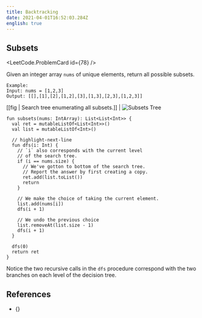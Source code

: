 ```yaml
---
title: Backtracking
date: 2021-04-01T16:52:03.284Z
english: true
---
```




## Subsets

<LeetCode.ProblemCard id={78} />

Given an integer array `nums` of unique elements, return all possible subsets.

```
Example: 
Input: nums = [1,2,3]
Output: [[],[1],[2],[1,2],[3],[1,3],[2,3],[1,2,3]]
```

[[fig | Search tree enumerating all subsets.]]
| ![Subsets Tree](./assets/subsets-tree.svg)

```kotlin{numberLines: 5}
fun subsets(nums: IntArray): List<List<Int>> {
  val ret = mutableListOf<List<Int>>()
  val list = mutableListOf<Int>()

  // highlight-next-line
  fun dfs(i: Int) {
    // `i` also corresponds with the current level
    // of the search tree.
    if (i == nums.size) {
      // We've gotton to bottom of the search tree.
      // Report the answer by first creating a copy.
      ret.add(list.toList())
      return
    }

    // We make the choice of taking the current element.
    list.add(nums[i])
    dfs(i + 1)

    // We undo the previous choice
    list.removeAt(list.size - 1)
    dfs(i + 1)
  }

  dfs(0)
  return ret
}
```

Notice the two recursive calls in the `dfs` procedure
correspond with the two branches on each level of the decision tree.

## References

<ul>
  <li>{<TheAlgorithmDesignManual chapter={[9, "Combinatorial Search"]} />}</li>
</ul>
